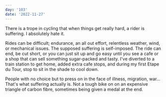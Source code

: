 ```yaml
---
day: '103'
date: '2022-11-27'
---
```


There is a trope in cycling that when things get really hard, a rider is suffering. I absolutely hate it.

Rides can be difficult; endurance, an all out effort, relentless weather, wind, or mechanical issues. The supposed suffering is self-imposed. The ride can end, be cut short, or you can just sit up and go easy until you see a cafe or a shop that can sell something sugar-packed and tasty. I've diverted to a train station to get home, added extra cafe stops, and during my first Etape du Tour, stop to sit in the shade to cool down.

People with no choice but to press on in the face of illness, migration, war... That's what suffering actually is. Not a tough bike on on an expensive triangle of carbon fibre, sometimes being given a medal at the end.
